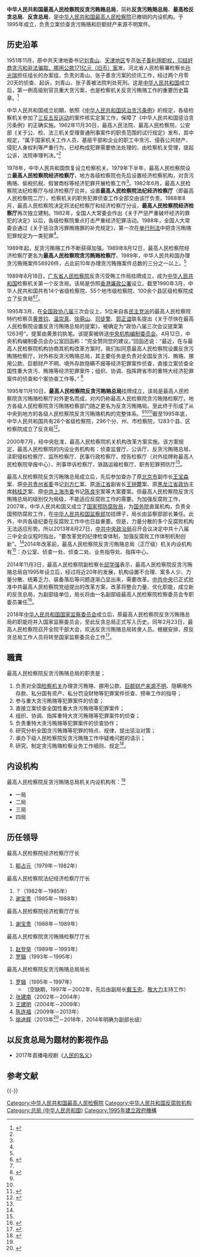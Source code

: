 {{Pathnav|中华人民共和国最高人民检察院}}
{{Infobox PRCG
|机构名称 = {{nowrap|中华人民共和国最高人民检察院}}<br />反贪污贿赂总局
|标志1 = Supreme People's Procuratorate of P.R.China's badge .svg
|标志1说明 = [[中华人民共和国人民检察院检徽|中华人民共和国人民检察院检徽]]
|职位1 = 局长
|人员1 = [[徐进辉|徐进辉]]
|衔级1 =
|职位2 =
|人员2 =
|职位3 =
|人员3 =
|职位4 =
|人员4 =
|授权法源 = [[中华人民共和国宪法|中华人民共和国宪法]]<br />
[[s:中华人民共和国刑法|中华人民共和国刑法]]<br />
[[s:中华人民共和国刑事诉讼法|中华人民共和国刑事诉讼法]]
|组织法规 = [[s:中华人民共和国人民检察院组织法|中华人民共和国人民检察院组织法]]
|上级机构 = [[中华人民共和国最高人民检察院|中华人民共和国最高人民检察院]]
|中共上级 = 中共最高人民检察院党组
|中共本级 =
|机构类型 = 最高人民检察院内设机构
|行政级别 = 副部级
|时期1 = 1979年－1982年6月
|机构1 = 最高人民检察院经济检察厅
|时期2 = 1982年6月－1988年8月
|机构2 = 最高人民检察院法纪经济检察厅
|时期3 = 1988年8月－1989年8月
|机构3 = 最高人民检察院经济检察厅
|时期4 = 1989年8月－2000年7月
|机构4 = 最高人民检察院贪污贿赂检察厅
|时期5 = 1995年11月－2018年3月
|机构5 = 最高人民检察院反贪污贿赂总局
|接替者 = [[中华人民共和国国家监察委员会|中华人民共和国国家监察委员会]]
|地址1 = [[北京市|北京市]][[东城区_(北京市)|东城区]][[北河沿大街|北河沿大街]]147号
|邮编1 = 100726
|电话1 = {{Tel|86|10|}}
|场所2 =
|地址2 =
|邮编2 =
|电话2 = {{Tel|||}}
|官网2 =
|电话0 =
|官网 =
}}
{{中华人民共和国政治}}

'''中华人民共和国最高人民检察院反贪污贿赂总局'''，简称'''反贪污贿赂总局'''、'''最高检反贪总局'''、'''反贪总局'''，是[[中华人民共和国最高人民检察院|中华人民共和国最高人民检察院]]已撤销的内设机构。于1995年成立，负责立案侦查贪污贿赂和巨额财产来源不明案件。

==历史沿革==
1951年11月，原中共天津地委书记[[刘青山_(河北省)|刘青山]]、[[天津专区|天津地区]]专员[[张子善|张子善]][[刘青山张子善案|利用职权，勾结奸商贪污和非法骗取、挪用公款171亿元（旧币）案]]发。河北省人民检察署检察长[[孙光瑞|孙光瑞]]担任组长的办案组，负责刘青山、张子善贪污案的侦讯工作，经过两个月零20天的侦查、起诉，刘青山、张子善被法院判处死刑。这是[[中华人民共和国|中华人民共和国]]成立后，第一例高级别官员重大贪污案，也是检察机关反贪污贿赂工作的重要历史篇章。<ref name="jcrb">{{Cite web|url=http://newspaper.jcrb.com/html/2009-09/11/content_26307.htm|title=反贪污贿赂：为反腐倡廉作出积极贡献|accessdate=2017-11-05|date=2009-09-11|publisher=检察日报|archive-url=https://web.archive.org/web/20180930035319/http://newspaper.jcrb.com/html/2009-09/11/content_26307.htm|archive-date=2018-09-30|dead-url=yes}}</ref>

中华人民共和国成立初期，依照《[[中华人民共和国惩治贪污条例|中华人民共和国惩治贪污条例]]》的规定，各级检察机关参加了[[三反五反运动|三反五反运动]]的案件核实定案工作，保障了《中华人民共和国惩治贪污条例》的正确实施。1962年11月30日，最高人民法院、最高人民检察院、公安部《关于公、检、法三机关受理普通刑事案件的职责范围的试行规定》发布，其中规定，“属于国家机关工作人员、基层干部和企业的职工中贪污、侵吞公共财产、侵犯人身权利等严重行为，已经构成犯罪需要依法处理的，由检察机关受理，提起公诉，法院审理判决。”<ref name=jcrb/>

1978年，中华人民共和国恢复设立检察机关。1979年下半年，最高人民检察院设立'''最高人民检察院经济检察厅'''，地方各级检察院也先后设置经济检察机构，对贪污贿赂、偷税抗税、假冒商标等经济犯罪开展检察工作<ref name=jcrb/>。1982年6月，最高人民检察院法纪检察厅与经济检察厅合并，设置'''最高人民检察院法纪经济检察厅'''（即最高人民检察院二厅），检察机关的职务犯罪侦查工作全部交由该厅负责。1988年8月，最高人民检察院决定将法纪检察厅和经济检察厅分设，'''最高人民检察院经济检察厅'''再次独立建制。1982年，全国人大常委会作出《关于严惩严重破坏经济的罪犯的决定》以后，各级检察院重点打击严重经济犯罪活动。1988年，全国人大常委会通过《关于惩治贪污罪贿赂罪的补充规定》，第一次在[[中华人民共和国刑法|单行刑法]]中把贪污贿赂犯罪规定为一类犯罪<ref name=jcrb/>。 

1989年起，反贪污贿赂工作不断获得加强。1989年8月12日，最高人民检察院经济检察厅更名为'''最高人民检察院贪污贿赂检察厅'''。1989年，中华人民共和国办理贪污贿赂案件58926件，占此前10年办理贪污贿赂案件总数的三分之一以上。<ref name=jcrb/>

1989年8月18日，[[广东省人民检察院|广东省人民检察院]]反贪污受贿工作局挂牌成立，成为[[中华人民共和国|中华人民共和国]]检察机关第一个反贪局。该局是仿照[[廉政公署_(香港)|香港廉政公署]]设立。截至1990年3月，中华人民共和国共有14个省级检察院、55个地市级检察院、100余个县区级检察院成立了反贪局<ref name="nfrb">{{Cite web|title=省检察院反贪局纪念成立20周年|url=http://epaper.southcn.com/nfdaily/html/2009-08/19/content_6774217.htm|accessdate=2019-08-28|date=2009-08-19|publisher=南方日报|archive-date=2018-10-05|archive-url=https://web.archive.org/web/20181005184438/http://epaper.southcn.com/nfdaily/html/2009-08/19/content_6774217.htm|dead-url=no}}</ref><ref name=ndw/>。

1995年3月，在[[中国人民政治协商会议全国委员会|全国政协]][[中国人民政治协商会议第八届全国委员会委员名单|八届]]三次会议上，5位来自各[[民主党派|民主党派]]的最高人民检察院特约检察员[[黄景钧|黄景钧]]、[[温崇真|温崇真]]、[[徐萌山|徐萌山]]、[[司徒擎|司徒擎]]、[[郭正谊|郭正谊]]联名提出《关于尽快在最高人民检察院设置反贪污贿赂总局的提案》，被确定为“政协八届三次会议提案第1263号”。提案由黄景钧执笔。该提案被转送[[中央机构编制委员会|中央机构编制委员会]]。4月12日，中央机构编制委员会办公室回函称：“完全赞同您的建议。”回函还说：“最近，在与最高人民检察院机构协商其机构改革方案时，我们拟同意最高人民检察院设置反贪污贿赂检察厅，对外称反贪污贿赂总局，其主要任务是负责对全国反贪污、贿赂、挪用公款、巨额财产不明、境外存款隐瞒不报等经济犯罪案件侦查，直接立案侦查全国性重大贪污、贿赂等经济犯罪案件；组织、协调、指挥跨省市的重特大经济犯罪案件的侦查和个案协查工作等。” <ref>{{Cite web|title=我提议国家成立反贪污贿赂总局|url=http://llzw.spp.gov.cn/fengcai/201007/t20100714_386327.shtml|accessdate=2017-11-05|date=2010-07-14|publisher=全国人大代表全国政协委员联络专网|archiveurl=https://web.archive.org/web/20171107012332/http://llzw.spp.gov.cn/fengcai/201007/t20100714_386327.shtml|archivedate=2017-11-07|dead-url=yes}}</ref>

1995年11月10日，'''最高人民检察院反贪污贿赂总局'''挂牌成立，该局是最高人民检察院贪污贿赂检察厅对外更名而成，对内仍称最高人民检察院贪污贿赂检察厅。地方各级人民检察院贪污贿赂检察部门随之更名为反贪污贿赂局。至此终于形成了从中央到地方的各级人民检察院反贪污贿赂机构的完整体系。<ref name=nfrb/><ref name=ndw/><ref name="wzlw">{{Cite web|title=检察知识3|url=http://www.zjwzlw.jcy.gov.cn/jianwugongkai/jczn/2012-12-14/221.html|accessdate=2019-08-28|date=2012-12-14|publisher=温州市龙湾区人民检察院|archiveurl=https://web.archive.org/web/20141103133707/http://www.zjwzlw.jcy.gov.cn/jianwugongkai/jczn/2012-12-14/221.html|archivedate=2014-11-03|dead-url=no}}</ref>截至1995年底，中华人民共和国共有28个省级检察院，296个分、州、市检察院，1283个县、区检察院成立了反贪局<ref>{{Cite web|url=http://www.jcrb.com/zhuanti/jczt/xxrmjcs2/1978d2011/cl/201110/t20111020_738227.html|title=成立:最高检反贪污贿赂总局|accessdate=2017-11-05|date=2011-10-20|publisher=正义网|archive-date=2018-09-30|archive-url=https://web.archive.org/web/20180930034412/http://www.jcrb.com/zhuanti/jczt/xxrmjcs2/1978d2011/cl/201110/t20111020_738227.html|dead-url=no}}</ref>。

2000年7月，经中央批准，最高人民检察院机关机构改革方案实施。该方案规定，最高人民检察院的内设业务机构有：侦查监督厅、公诉厅、反贪污贿赂总局、渎职侵权检察厅、监所检察厅、民事行政检察厅、控告检察厅（对外挂牌称最高人民检察院举报中心）、刑事申诉检察厅、铁路运输检察厅、职务犯罪预防厅<ref name=wzlw/>。

最高人民检察院反贪污贿赂总局成立后，先后参加查办了原[[北京市|北京市]]副市长[[王宝森|王宝森]]案、原[[中国共产党贵州省委员会|中共贵州省委]]书记[[刘方仁|刘方仁]]案、原[[浙江省|浙江省]]副省长[[王钟麓|王钟麓]]案、原[[黑龙江省政协|黑龙江省政协]]主席[[韩桂芝|韩桂芝]]案、原[[中国共产党上海市委员会|中共上海市委]]书记[[陈良宇|陈良宇]]案等大案要案。但最高人民检察院反贪污贿赂总局的级别仅为局级，不能适应反腐败工作的需要。为加强反腐败工作，2007年，中华人民共和国又成立了[[国家预防腐败局|国家预防腐败局]]，为[[中华人民共和国国务院|国务院]]直属机构，负责全国预防腐败工作，在[[中华人民共和国监察部|中华人民共和国监察部]]加挂牌子，局长由监察部部长兼任。此外，中共各级纪委在反腐败工作中也日益重要。但是，力量分散的多个反腐败机构无法适应形势。所以2013年8月27日，[[中共中央政治局|中共中央政治局]]召开会议决定中共十八届三中全会议程时指出，“要改革党的纪律检查体制，加强反腐败工作体制机制创新”。<ref name=ndw/>2014年改革前，最高人民检察院反贪污贿赂总局（正厅级）机关内设机构有<ref name="zgjcy" />：办公室、侦查一处、侦查二处、业务指导处、指挥中心。

2014年11月3日，最高人民检察院副检察长[[邱学强|邱学强]]表示，最高人民检察院反贪污贿赂总局自1995年设立后，经过将近20年的发展，机构设置不合理、案多人少、力量分散、统筹乏力、装备落后等问题逐渐凸显出来，需要改革。[[中国共产党中央委员会|中共中央]]已正式批准中共最高人民检察院党组提出的改革方案，改革将整合力量、优化职能，成立新的反贪总局，为副部级单位，局长将由一名副部级最高人民检察院检察委员会专职委员兼任<ref>{{Cite web|url=http://news.ifeng.com/a/20141103/42366522_0.shtml|title=中央批准最高检成立新反贪总局|accessdate=2017-11-05|date=2014-11-03|publisher=凤凰网|archive-date=2019-06-08|archive-url=https://web.archive.org/web/20190608141633/http://news.ifeng.com/a/20141103/42366522_0.shtml|dead-url=no}}</ref>。

2018年[[中华人民共和国国家监察委员会|中华人民共和国国家监察委员会]]成立后，原最高人民检察院反贪污贿赂总局的职能将并入国家监察委员会，至此反贪总局正式写入历史。同年2月23日，最高人民检察院召开全院干部大会，欢送反贪污贿赂总局转隶人员。根据安排，原反贪总局工作人员将转至国家监察委员会工作<ref>{{Cite web|url=http://www.xinhuanet.com/legal/2018-02/24/c_1122444631.htm|title=告别“检察蓝” 没了反贪反渎，检察机关还能干啥？|accessdate=2018-03-18|date=2018-02-24|publisher=法制日报|archive-date=2020-08-07|archive-url=https://web.archive.org/web/20200807212515/http://www.xinhuanet.com/legal/2018-02/24/c_1122444631.htm|dead-url=no}}</ref>。

== 職責 ==
最高人民检察院反贪污贿赂总局的职责是；
# 负责对全国[[檢察機關|检察机关]]办理贪污贿赂、挪用公款、[[巨额财产来源不明罪|巨额财产来源不明]]、隐瞒境外存款、私分国有资产、私分罚没财物等犯罪案件侦查、预审工作的指导；
# 参与重大贪污贿赂等犯罪案件的侦查；
# 直接立案侦查全国性重大贪污贿赂等犯罪案件；
# 组织、协调、指挥重特大贪污贿赂等犯罪案件的侦查；
# 负责重特大贪污贿赂等犯罪案件的侦查协作；
# 研究分析全国贪污贿赂等犯罪的特点、规律，提出惩治对策；
#承办下级人民检察院反贪污贿赂工作中疑难问题的请示；
# 研究、制定贪污贿赂检察业务工作细则、规定<ref name="zgjcy">{{Cite web|url=http://www.spp.gov.cn/site2006/2006-02-25/000504600.html|title=反贪污贿赂总局|accessdate=2017-11-06|date=2006-02-25|publisher=中华人民共和国最高人民检察院|archiveurl=https://web.archive.org/web/20170502170531/http://www.spp.gov.cn/site2006/2006-02-25/000504600.html|archivedate=2017-05-02|dead-url=yes}}</ref>。

== 内设机构 ==
最高人民检察院反贪污贿赂总局机关内设机构有：<ref name="zgjcy" />
* 一局
* 二局
* 三局
* 四局

== 历任领导 ==
; 最高人民检察院经济检察厅厅长
# [[郗占元|郗占元]]（1979年－1982年）

; 最高人民检察院法纪经济检察厅厅长
#  ？（1982年－1985年）
# [[谢宝贵|谢宝贵]]（1985年－1988年）

; 最高人民检察院经济检察厅厅长
# [[谢宝贵|谢宝贵]]（1988年－1989年）

;最高人民检察院贪污贿赂检察厅厅长
# [[赵登举|赵登举]]（1989年－1993年）
# [[罗辑|罗辑]]（1993年－1995年）

; 最高人民检察院反贪污贿赂总局局长
# [[罗辑|罗辑]]（1995年－1997年）
#*（空缺期，1997年－2002年，先后由副局长[[戴玉忠|戴玉忠]]、[[敬大力|敬大力]]主持工作）
# [[张建南|张建南]]（2002年－2004年）
# [[王建明_(1962年)|王建明]]（2004年－2009年）
# [[陈连福|陈连福]]（2009年－2013年）
# [[徐进辉|徐进辉]]（2013年<ref name="ndw">{{Cite web|title=徐进辉任反贪总局局长|url=http://epaper.oeeee.com/A/html/2013-09/07/content_1930419.htm|accessdate=2019-08-28|date=2013-09-07|publisher=南都网|archiveurl=https://web.archive.org/web/20141103114709/http://epaper.oeeee.com/A/html/2013-09/07/content_1930419.htm|archivedate=2014-11-03|dead-url=no}}</ref>－2018年，2014年明确为副部长级）

== 以反贪总局为题材的影视作品 ==
* 2017年首播电视剧《[[人民的名义|人民的名义]]》

== 参考文献 ==
{{Reflist|32em}}

{{-}}
{{中华人民共和国检察院|最}}

[[Category:中华人民共和国最高人民检察院|Category:中华人民共和国最高人民检察院]]
[[Category:中华人民共和国反腐败机构|Category:中华人民共和国反腐败机构]]
[[Category:总局_(中华人民共和国)|Category:总局 (中华人民共和国)]]
[[Category:1995年建立政府機構|Category:1995年建立政府機構]]